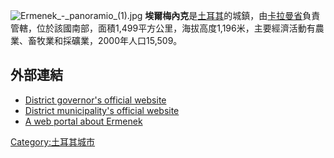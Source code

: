 [[File:Ermenek_-_panoramio_(1).jpg|thumb]]
'''埃爾梅內克'''是[[土耳其|土耳其]]的城鎮，由[[卡拉曼省|卡拉曼省]]負責管轄，位於該國南部，面積1,499平方公里，海拔高度1,196米，主要經濟活動有農業、畜牧業和採礦業，2000年人口15,509。

==外部連結==
* [http://www.ermenek.gov.tr/ District governor's official website]{{Wayback|url=http://www.ermenek.gov.tr/ |date=20110807102725 }} {{tr icon}}
* [http://www.ermenek.bel.tr/ District municipality's official website]{{Wayback|url=http://www.ermenek.bel.tr/ |date=20110717081234 }} {{tr icon}}
* [http://www.ermenekhaber.com A web portal about Ermenek] {{Wayback|url=http://www.ermenekhaber.com/ |date=20201026004727 }}

{{coord|36|38|20|N|32|53|33|E|region:TR_type:city_source:GNS-enwiki|display=title}}

{{Turkey-geo-stub}}
[[Category:土耳其城市|Category:土耳其城市]]